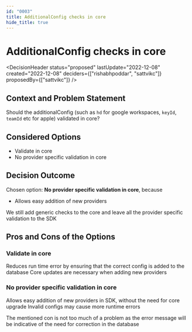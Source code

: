 ```yaml
---
id: "0003"
title: AdditionalConfig checks in core
hide_title: true
---
```



# AdditionalConfig checks in core

<DecisionHeader status="proposed" lastUpdate="2022-12-08" created="2022-12-08" deciders={["rishabhpoddar", "sattvikc"]} proposedBy={["sattvikc"]} />

## Context and Problem Statement

Should the additionalConfig (such as `hd` for google workspaces, `keyId`, `teamId` etc for apple) validated in core?

## Considered Options

* Validate in core
* No provider specific validation in core


## Decision Outcome

Chosen option: **No provider specific validation in core**, because

* Allows easy addition of new providers

We still add generic checks to the core and leave all the provider specific validation to the SDK

## Pros and Cons of the Options

### Validate in core

<ArgumentPro> Reduces run time error by ensuring that the correct config is added to the database </ArgumentPro>
<ArgumentCon> Core updates are necessary when adding new providers </ArgumentCon>

### No provider specific validation in core

<ArgumentPro> Allows easy addition of new providers in SDK, without the need for core upgrade </ArgumentPro>
<ArgumentCon> Invalid configs may cause more runtime errors </ArgumentCon>

The mentioned con is not too much of a problem as the error message will be indicative of the need for correction in the database
